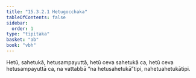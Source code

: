 ```yaml
---
title: "15.3.2.1 Hetugocchaka"
tableOfContents: false
sidebar:
  order: 1
type: "tipitaka"
basket: "ab"
book: "vbh"
---
```



<DynamicBreadcrumb />

<Division number="750" book="vbh">

<Paragraph number="2195" book="vbh">
Hetū, sahetukā, hetusampayuttā, hetū ceva sahetukā ca, hetū ceva hetusampayuttā ca, na vattabbā “na hetusahetukā”tipi, nahetuahetukātipi.
</Paragraph>
</Division>